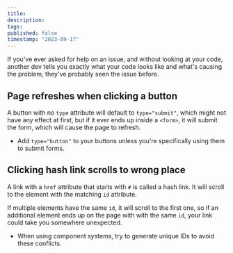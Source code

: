 ```yaml
---
title:
description:
tags:
published: false
timestamp: "2023-09-17"
---
```


If you've ever asked for help on an issue, and without looking at your code, another dev tells you exactly what your code looks like and what's causing the problem, they've probably seen the issue before.

## Page refreshes when clicking a button

A button with no `type` attribute will default to `type="submit"`, which might not have any effect at first, but if it ever ends up inside a `<form>`, it will submit the form, which will cause the page to refresh.

- Add `type="button"` to your buttons unless you're specifically using them to submit forms.

## Clicking hash link scrolls to wrong place

A link with a `href` attribute that starts with `#` is called a hash link. It will scroll to the element with the matching `id` attribute.

If multiple elements have the same `id`, it will scroll to the first one, so if an additional element ends up on the page with with the same `id`, your link could take you somewhere unexpected.

- When using component systems, try to generate unique IDs to avoid these conflicts.
